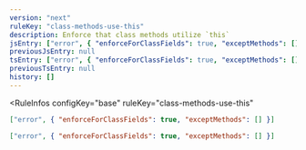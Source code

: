 ```yaml
---
version: "next"
ruleKey: "class-methods-use-this"
description: Enforce that class methods utilize `this`
jsEntry: ["error", { "enforceForClassFields": true, "exceptMethods": [] }]
previousJsEntry: null
tsEntry: ["error", { "enforceForClassFields": true, "exceptMethods": [] }]
previousTsEntry: null
history: []
---
```


<RuleInfos 
  configKey="base" 
  ruleKey="class-methods-use-this" 
>

```json
["error", { "enforceForClassFields": true, "exceptMethods": [] }]
```

```json
["error", { "enforceForClassFields": true, "exceptMethods": [] }]
```

</RuleInfos>

